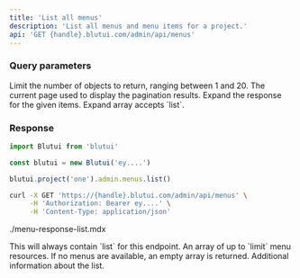 ```yaml
---
title: 'List all menus'
description: 'List all menus and menu items for a project.'
api: 'GET {handle}.blutui.com/admin/api/menus'
---
```


### Query parameters

<Parameter name="limit" type="integer | default: 10">
Limit the number of objects to return, ranging between 1 and 20.
</Parameter>

<Parameter name="page" type="integer | default: 1">
The current page used to display the pagination results.
</Parameter>

<Parameter name="expand" type="string[]">
Expand the response for the given items. Expand array accepts `list`.
</Parameter>

### Response

```ts tab="Node.js"
import Blutui from 'blutui'

const blutui = new Blutui('ey....')

blutui.project('one').admin.menus.list()
```

```bash tab="cURL"
curl -X GET 'https://{handle}.blutui.com/admin/api/menus' \
     -H 'Authorization: Bearer ey....' \
     -H 'Content-Type: application/json'
```

<include>./menu-response-list.mdx</include>

<Parameter name="object" type="string">
This will always contain `list` for this endpoint.
</Parameter>

<Parameter name="data" type="array">
An array of up to `limit` menu resources. If no menus are available, an empty array is returned.
</Parameter>

<Parameter name="meta" type="object">
Additional information about the list.
</Parameter>
